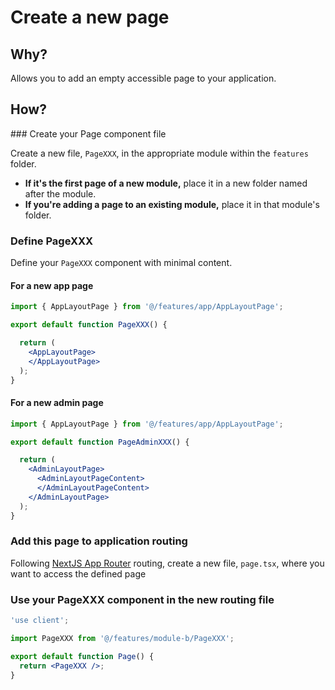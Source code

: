 
# Create a new page

## Why?

Allows you to add an empty accessible page to your application.

## How?

<Steps>
### Create your Page component file
 
Create a new file, `PageXXX`, in the appropriate module within the `features` folder.
   * **If it's the first page of a new module,** place it in a new folder named after the module.
   * **If you're adding a page to an existing module,** place it in that module's folder.

<FileTree>
  <FileTree.Folder name="features" open>
    <FileTree.Folder name="module-a" open />
    <FileTree.Folder name="module-b" open>
      <FileTree.File name="PageXXX" />
    </FileTree.Folder>
  </FileTree.Folder>
</FileTree>
 
### Define PageXXX
 
Define your `PageXXX` component with minimal content.


#### For a new app page

```jsx filename="/src/features/module-b/PageXXX"
import { AppLayoutPage } from '@/features/app/AppLayoutPage';

export default function PageXXX() {

  return (
    <AppLayoutPage>
    </AppLayoutPage>
  );
}
```

#### For a new admin page

```jsx filename="/src/features/module-b/PageAdminXXX"
import { AppLayoutPage } from '@/features/app/AppLayoutPage';

export default function PageAdminXXX() {

  return (
    <AdminLayoutPage>
      <AdminLayoutPageContent>
      </AdminLayoutPageContent>
    </AdminLayoutPage>
  );
}
```

### Add this page to application routing

Following [NextJS App Router](https://nextjs.org/docs/app/building-your-application/routing) routing, 
create a new file, `page.tsx`, where you want to access the defined page

<FileTree>
  <FileTree.Folder name="app" open>
    <FileTree.Folder name="app" open>
      <FileTree.Folder name="(authenticated)" open>
        <FileTree.Folder name="module-a" open />
        <FileTree.Folder name="module-b" open>
          <FileTree.File name="page.tsx" />
        </FileTree.Folder>
      </FileTree.Folder>
    </FileTree.Folder>
  </FileTree.Folder>
</FileTree>

### Use your PageXXX component in the new routing file

```jsx filename="/src/app/app/(authenticated)/module-b/page.tsx"
'use client';

import PageXXX from '@/features/module-b/PageXXX';

export default function Page() {
  return <PageXXX />;
}

```

</Steps>

